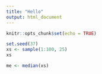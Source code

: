 ```yaml
---
title: "Hello"
output: html_document
---
```


```r
knitr::opts_chunk$set(echo = TRUE)
```

```r
set.seed(37)
xs <- sample(1:100, 25)
xs
```


```r
me <- median(xs)
```
